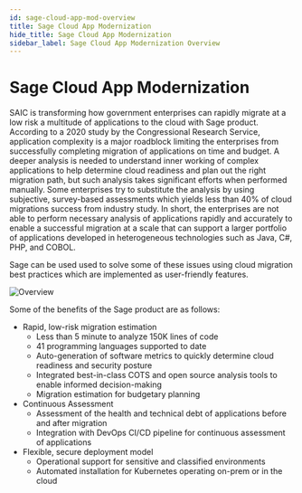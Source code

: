 ```yaml
---
id: sage-cloud-app-mod-overview
title: Sage Cloud App Modernization
hide_title: Sage Cloud App Modernization
sidebar_label: Sage Cloud App Modernization Overview
---
```


# Sage Cloud App Modernization

SAIC is transforming how government enterprises can rapidly migrate at a low risk a multitude of applications to the cloud with Sage product. According to a 2020 study by the Congressional Research Service, application complexity is a major roadblock limiting the enterprises from successfully completing migration of applications on time and budget. A deeper analysis is needed to understand inner working of complex applications to help determine cloud readiness and plan out the right migration path, but such analysis takes significant efforts when performed manually. Some enterprises try to substitute the analysis by using subjective, survey-based assessments which yields less than 40% of cloud migrations success from industry study. In short, the enterprises are not able to perform necessary analysis of applications rapidly and accurately to enable a successful migration at a scale that can support a larger portfolio of applications developed in heterogeneous technologies such as Java, C#, PHP, and COBOL.

Sage can be used used to solve some of these issues using cloud migration best practices which are implemented as user-friendly features.

![Overview](/img/SageOverview.png)

Some of the benefits of the Sage product are as follows:

- Rapid, low-risk migration estimation
  - Less than 5 minute to analyze 150K lines of code
  - 41 programming languages supported to date
  - Auto-generation of software metrics to quickly determine cloud readiness and security posture
  - Integrated best-in-class COTS and open source analysis tools to enable informed decision-making
  - Migration estimation for budgetary planning
- Continuous Assessment
  - Assessment of the health and technical debt of applications before and after migration
  - Integration with DevOps CI/CD pipeline for continuous assessment of applications
- Flexible, secure deployment model
  - Operational support for sensitive and classified environments
  - Automated installation for Kubernetes operating on-prem or in the cloud
